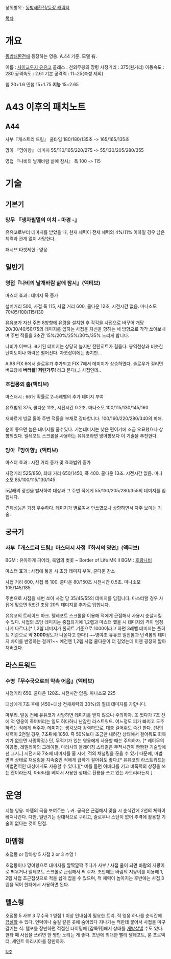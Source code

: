 상위항목 : [[동방쇄환전/등장 캐릭터]]

[[목차]]
= 개요 =

[[동방쇄환전]]에 등장하는 영웅. A.44 기준. 모델 有. 

이름 : [[사이교우지 유유코]]
클래스 : 천의무봉의 망령
사정거리 : 375(원거리)
이동속도 : 280
공격속도 : 2.61
기본 공격력 : 11~25(속성 제외)

힘 20+1.6
민첩 15+1.75
'''지능''' 15+2.65

= A43 이후의 패치노트 =

== A44 ==

사부『개스트리 드림』 쿨타임 180/180/135초 -> 165/165/135초

망아 『망아향』 데미지 55/110/165/220/275 -> 55/130/205/280/355

영접 『나비의 날개바람 삶에 잠시』 폭 100 -> 115


= 기술 =

== 기본기 ==

=== 망무 『생자필멸의 이치 - 마경 -』 ===

유유코로부터 데미지를 받았을 때, 현재 체력이 전체 체력의 4%/11% 이하일 경우 남은 체력과 관계 없이 사망한다.

패시브
타겟제한 :  영웅


== 일반기 ==


=== 영접『나비의 날개바람 삶에 잠시』(액티브) ===

마스터 효과 : 데미지 폭 증가

설치거리 500, 사접 폭 115, 사접 거리 600, 쿨다운 12초, 시전시간 없음. 마나소모 70/85/100/115/130

유유코가 자신 주변 8방향에 유령을 설치한 후 각각을 사접으로 바꾸어 개당 20/30/40/50/75의 데미지를 입히는 사접을 자신을 향하는 세 방향으로 각각 쏘아보내며 주변 적들을 3초간 15%/20%/25%/30%/35% 느리게 합니다.

나비가 이쁘다. 표기된 데미지는 상당히 높지만 전탄히트가 힘들다. 봉익천상과 비슷한 난이도이나 화력은 떨어진다. 자코잡이에는 좋지만...

A.68 FIX 6에서 슬로우가 추가되고 FIX 7에서 데미지가 상승하였다. 
슬로우가 걸리면 버프창에 '''버터플! 저린가루!''' 라고 뜬다(..) 사접인데..


=== 호접몽의 춤(액티브) ===

마스터시 : 66% 확률로 2~5레벨의 추가 데미지 부여

유효범위 375, 쿨다운 11초, 시전시간 0.2초. 마나소모 100/115/130/145/160

재빠르게 빙글 돌아 주변 적들을 부채로 강타합니다. 100/160/220/280/340의 피해.

운이 좋으면 높은 대미지를 줄수있다. 기본데미지는 낮은 편이기에 조금 오묘했으나 상향되었다. 텔레포트 스크롤을 사용하는 유유코라면 망아향보다 이 기술을 추천한다.

=== 망아『망아향』(액티브) ===

마스터 효과 : 시전 거리 증가 및 효과범위 증가

사정거리 525/850, 최대 거리 650/1450, 폭 400. 쿨다운 13초. 시전시간 없음. 마나소모 85/100/115/130/145

5갈래의 광선을 발사하여 대상과 그 주변 적에게 55/130/205/280/355의 데미지를 입힙니다.

견제성능은 가장 우수하다. 데미지가 별로여서 안쓰였으나 상향하면서 자주 보이는 기술.
== 궁극기 ==

=== 사부『개스트리 드림』마스터시 사접『화서의 영면』(액티브) ===

BGM : 유아하게 피어라, 묵염의 벚꽃 ~ Border of Life
MK II BGM : [[호랑나비]]

마스터 효과 : 사접에 닿을 시 초당 데미지 부여, 쿨다운 감소

사접 거리 600, 사접 폭 100. 쿨다운 80/150초 시전시간 0.5초. 마나소모 105/145/185

주변으로 사접을 세번 쏘아 사접 당 35/45/55의 데미지를 입힙니다. 마스터할 경우 사접에 맞으면 5초간 초당 20의 데미지를 추가로 입힙니다.

유유코의 트레이드 마크. 텔레포트 스크롤을 이용해 적에게 근접해서 사용시 순살시킬 수 있다. 사접의 초당 데미지는 중첩되기에 1,2렙과 마스터 했을 시 데미지의 격이 엄청나게 다르다.[* 1,2렙 데미지가 풀히트 기준으로 1000이라고 하면 3레벨 데미지는 풀히트 기준으로 약 '''3000'''정도가 나온다고 한다!] ~~영야초 유유코 일반봄과 반격봄의 데미지 차이를 반영하는 걸까?~~ 예전엔 1,2렙 사접 쿨다운이 더 길었는데 이젠 굉장히 짧아져버렸다.


== 라스트워드 ==

=== 수명『무수국으로의 약속 어음』(액티브) ===

사정거리 650. 쿨다운 120초. 시전시간 없음. 마나소모 225

대상에게 7초 후에 (450+대상 전체체력의 30%)의 절대 데미지를 가합니다.

마무리. 발동 전에 유유코가 사망하면 데미지를 받지 않으니 주의하자. 또 썻다가 7초 전에 적 영웅이 죽어버리는 일도 허다하니 난감한 라스트워드. 어느정도 피가 빠지고 도주하려는 적에게 써주자. 데미지는 생각보다 강력하므로, 대충 걸어줘도 죽긴 한다. (적의 체력이 2천일 경우, 7초뒤에 1050. 즉 50%보다 조금만 내려간 상태에서 걸어줘도 회복기가 없으면 사망확정.) 단, 무적기가 있는 영웅에게 사용할 때는 주의하자. [* 레이무의 아공혈, 레밀리아의 크레이들, 마리사의 블레이징 스타같은 무적시간이 빵빵한 기술앞에선 그저..] 시전시와 7초에 데미지를 줄 시에, 적의 채널링을 끊을 수 있기 때문에, 마법면역 상태로 채널링을 지속중인 적에게 급하게 걸어줘도 좋다.[* 유유코의 라스트워드는 마법면역인 대상에게도 사용할 수 있다.][* 예를 들면 아바타를 키고 비폭력의 상징을 쓰는 란이라든지, 아바타를 베껴서 사용한 상태로 환룡을 쓰고 있는 사토리라든지.]

= 운영 =
지능 영웅. 마뎀의 극을 보여주는 누커. 궁극은 근접해서 맞을 시 순식간에 2천의 체력이 빠져나간다. 다만, 일반기는 상대적으로 구리고, 슬로우나 스턴이 없어 추격에 활용할 기술이 없다는 것이 단점.

== 마뎀형 ==
호접몽 or 망아향 5 사접 2 or 3 수명 1

호접몽이나 망아향으로 대미지를 깔짝깔짝 주다가 사부 / 사접 쿨이 되면 바람의 지팡이로 띄우거나 텔레포트 스크롤로 근접해서 써 주자. 초반에는 바람의 지팡이를 이용해 1, 2렙 사접 초근접샷으로 적을 쉽게 잡을 수 있으며, 적 체력이 높아지는 후반에는 사접 3렙을 찍어 한타에서 사용하면 된다.

== 텔스형 ==
호접몽 5 사부 3 무수국 1 영접 1 이상
인내심이 필요한 트리. 적 영웅 하나를 순식간에 [[끔살]]할 수 있다. 언덕이나 숲길 같은 곳에 숨어있다 지나가는 적한테 붙어서 사접을 마구 갈기는 식. 텔포를 장만하면 적절한 타이밍에 [갑툭튀]해서 상대를 [[개발살]]낼 수도 있다. 한타 때 사접을 쓰려면 한 명만 노리는 게 좋다. 초반에 최대한 빨리 텔레포트, 룬 프로텍터, 세인트 아리시아를 장만하자.

 [[각주]]
